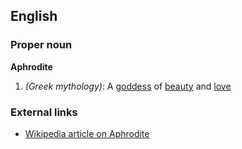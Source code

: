 ==English==

===Proper noun===
'''Aphrodite'''

# ''(Greek mythology)'': A [[goddess]] of [[beauty]] and [[love]]

===External links===

* [[w:Aphrodite|Wikipedia article on Aphrodite]]